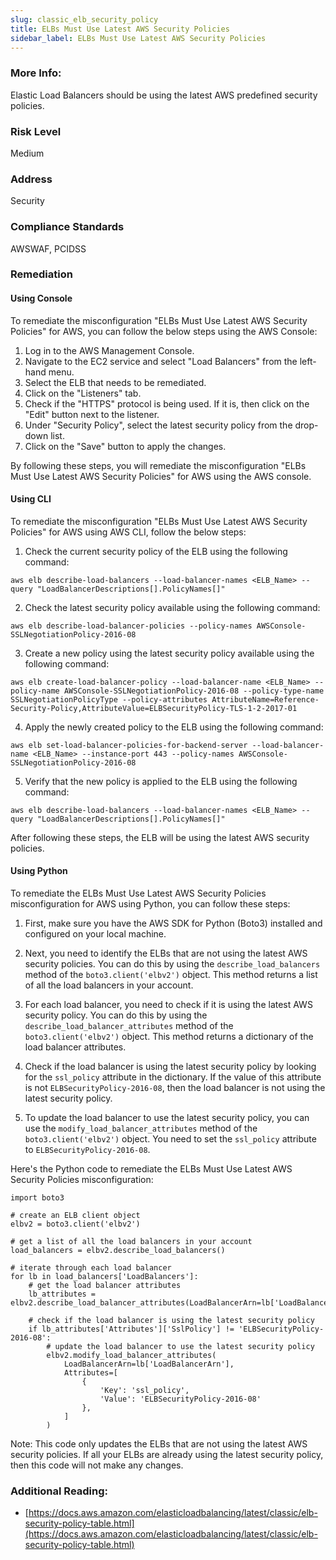 ```yaml
---
slug: classic_elb_security_policy
title: ELBs Must Use Latest AWS Security Policies
sidebar_label: ELBs Must Use Latest AWS Security Policies
---
```


### More Info:

Elastic Load Balancers should be using the latest AWS predefined security policies.

### Risk Level

Medium

### Address

Security

### Compliance Standards

AWSWAF, PCIDSS

### Remediation

#### Using Console

To remediate the misconfiguration "ELBs Must Use Latest AWS Security Policies" for AWS, you can follow the below steps using the AWS Console:

1. Log in to the AWS Management Console.
2. Navigate to the EC2 service and select "Load Balancers" from the left-hand menu.
3. Select the ELB that needs to be remediated.
4. Click on the "Listeners" tab.
5. Check if the "HTTPS" protocol is being used. If it is, then click on the "Edit" button next to the listener.
6. Under "Security Policy", select the latest security policy from the drop-down list.
7. Click on the "Save" button to apply the changes.

By following these steps, you will remediate the misconfiguration "ELBs Must Use Latest AWS Security Policies" for AWS using the AWS console.

#### Using CLI

To remediate the misconfiguration "ELBs Must Use Latest AWS Security Policies" for AWS using AWS CLI, follow the below steps:

1. Check the current security policy of the ELB using the following command:

```
aws elb describe-load-balancers --load-balancer-names <ELB_Name> --query "LoadBalancerDescriptions[].PolicyNames[]"
```

2. Check the latest security policy available using the following command:

```
aws elb describe-load-balancer-policies --policy-names AWSConsole-SSLNegotiationPolicy-2016-08
```

3. Create a new policy using the latest security policy available using the following command:

```
aws elb create-load-balancer-policy --load-balancer-name <ELB_Name> --policy-name AWSConsole-SSLNegotiationPolicy-2016-08 --policy-type-name SSLNegotiationPolicyType --policy-attributes AttributeName=Reference-Security-Policy,AttributeValue=ELBSecurityPolicy-TLS-1-2-2017-01
```

4. Apply the newly created policy to the ELB using the following command:

```
aws elb set-load-balancer-policies-for-backend-server --load-balancer-name <ELB_Name> --instance-port 443 --policy-names AWSConsole-SSLNegotiationPolicy-2016-08
```

5. Verify that the new policy is applied to the ELB using the following command:

```
aws elb describe-load-balancers --load-balancer-names <ELB_Name> --query "LoadBalancerDescriptions[].PolicyNames[]"
```

After following these steps, the ELB will be using the latest AWS security policies.

#### Using Python

To remediate the ELBs Must Use Latest AWS Security Policies misconfiguration for AWS using Python, you can follow these steps:

1. First, make sure you have the AWS SDK for Python (Boto3) installed and configured on your local machine.

2. Next, you need to identify the ELBs that are not using the latest AWS security policies. You can do this by using the `describe_load_balancers` method of the `boto3.client('elbv2')` object. This method returns a list of all the load balancers in your account.

3. For each load balancer, you need to check if it is using the latest AWS security policy. You can do this by using the `describe_load_balancer_attributes` method of the `boto3.client('elbv2')` object. This method returns a dictionary of the load balancer attributes.

4. Check if the load balancer is using the latest security policy by looking for the `ssl_policy` attribute in the dictionary. If the value of this attribute is not `ELBSecurityPolicy-2016-08`, then the load balancer is not using the latest security policy.

5. To update the load balancer to use the latest security policy, you can use the `modify_load_balancer_attributes` method of the `boto3.client('elbv2')` object. You need to set the `ssl_policy` attribute to `ELBSecurityPolicy-2016-08`.

Here's the Python code to remediate the ELBs Must Use Latest AWS Security Policies misconfiguration:

```
import boto3

# create an ELB client object
elbv2 = boto3.client('elbv2')

# get a list of all the load balancers in your account
load_balancers = elbv2.describe_load_balancers()

# iterate through each load balancer
for lb in load_balancers['LoadBalancers']:
    # get the load balancer attributes
    lb_attributes = elbv2.describe_load_balancer_attributes(LoadBalancerArn=lb['LoadBalancerArn'])
    
    # check if the load balancer is using the latest security policy
    if lb_attributes['Attributes']['SslPolicy'] != 'ELBSecurityPolicy-2016-08':
        # update the load balancer to use the latest security policy
        elbv2.modify_load_balancer_attributes(
            LoadBalancerArn=lb['LoadBalancerArn'],
            Attributes=[
                {
                    'Key': 'ssl_policy',
                    'Value': 'ELBSecurityPolicy-2016-08'
                },
            ]
        )
```

Note: This code only updates the ELBs that are not using the latest AWS security policies. If all your ELBs are already using the latest security policy, then this code will not make any changes.

### Additional Reading:

- [https://docs.aws.amazon.com/elasticloadbalancing/latest/classic/elb-security-policy-table.html](https://docs.aws.amazon.com/elasticloadbalancing/latest/classic/elb-security-policy-table.html) 

